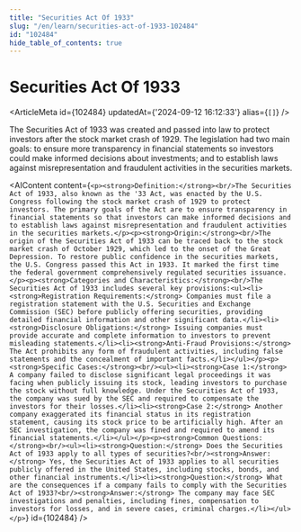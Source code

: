 ```yaml
---
title: "Securities Act Of 1933"
slug: "/en/learn/securities-act-of-1933-102484"
id: "102484"
hide_table_of_contents: true
---
```



# Securities Act Of 1933

<ArticleMeta id={102484} updatedAt={'2024-09-12 16:12:33'} alias={`[]`} />
<div className='border-solid border-b border-t-0 my-4 border-[var(--ifm-color-gray-300)]' />

The Securities Act of 1933 was created and passed into law to protect investors after the stock market crash of 1929. The legislation had two main goals: to ensure more transparency in financial statements so investors could make informed decisions about investments; and to establish laws against misrepresentation and fraudulent activities in the securities markets.

<AIContent content={`<p><strong>Definition:</strong><br/>The Securities Act of 1933, also known as the '33 Act, was enacted by the U.S. Congress following the stock market crash of 1929 to protect investors. The primary goals of the Act are to ensure transparency in financial statements so that investors can make informed decisions and to establish laws against misrepresentation and fraudulent activities in the securities markets.</p><p><strong>Origin:</strong><br/>The origin of the Securities Act of 1933 can be traced back to the stock market crash of October 1929, which led to the onset of the Great Depression. To restore public confidence in the securities markets, the U.S. Congress passed this Act in 1933. It marked the first time the federal government comprehensively regulated securities issuance.</p><p><strong>Categories and Characteristics:</strong><br/>The Securities Act of 1933 includes several key provisions:<ul><li><strong>Registration Requirements:</strong> Companies must file a registration statement with the U.S. Securities and Exchange Commission (SEC) before publicly offering securities, providing detailed financial information and other significant data.</li><li><strong>Disclosure Obligations:</strong> Issuing companies must provide accurate and complete information to investors to prevent misleading statements.</li><li><strong>Anti-Fraud Provisions:</strong> The Act prohibits any form of fraudulent activities, including false statements and the concealment of important facts.</li></ul></p><p><strong>Specific Cases:</strong><br/><ul><li><strong>Case 1:</strong> A company failed to disclose significant legal proceedings it was facing when publicly issuing its stock, leading investors to purchase the stock without full knowledge. Under the Securities Act of 1933, the company was sued by the SEC and required to compensate the investors for their losses.</li><li><strong>Case 2:</strong> Another company exaggerated its financial status in its registration statement, causing its stock price to be artificially high. After an SEC investigation, the company was fined and required to amend its financial statements.</li></ul></p><p><strong>Common Questions:</strong><br/><ul><li><strong>Question:</strong> Does the Securities Act of 1933 apply to all types of securities?<br/><strong>Answer:</strong> Yes, the Securities Act of 1933 applies to all securities publicly offered in the United States, including stocks, bonds, and other financial instruments.</li><li><strong>Question:</strong> What are the consequences if a company fails to comply with the Securities Act of 1933?<br/><strong>Answer:</strong> The company may face SEC investigations and penalties, including fines, compensation to investors for losses, and in severe cases, criminal charges.</li></ul></p>`} id={102484} />
